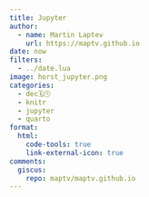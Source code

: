 ```yaml
---
title: Jupyter
author:
  - name: Martin Laptev
    url: https://maptv.github.io
date: now
filters:
  - ../date.lua
image: horst_jupyter.png
categories:
  - dec🗓️🕓
  - knitr
  - jupyter
  - quarto
format:
  html:
    code-tools: true
    link-external-icon: true
comments:
  giscus:
    repo: maptv/maptv.github.io
---
```


